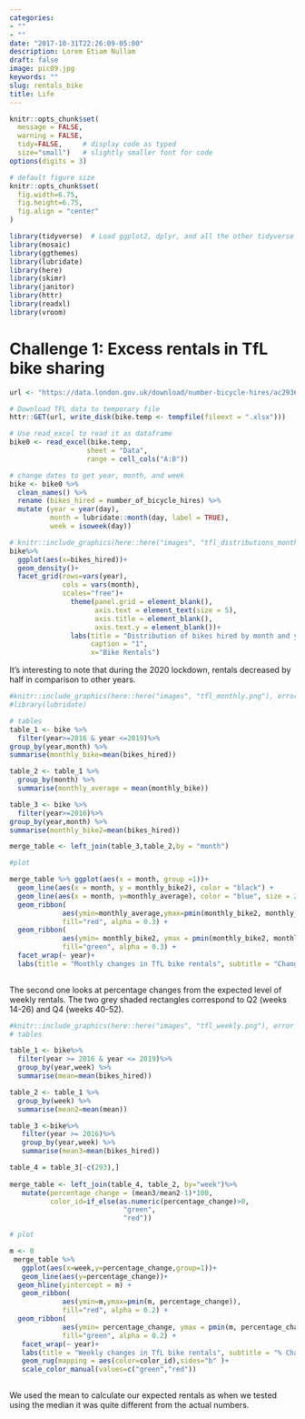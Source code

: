 ```yaml
---
categories:
- ""
- ""
date: "2017-10-31T22:26:09-05:00"
description: Lorem Etiam Nullam
draft: false
image: pic09.jpg
keywords: ""
slug: rentals_bike
title: Life
---
```


```r
knitr::opts_chunk$set(
  message = FALSE, 
  warning = FALSE, 
  tidy=FALSE,     # display code as typed
  size="small")   # slightly smaller font for code
options(digits = 3)

# default figure size
knitr::opts_chunk$set(
  fig.width=6.75, 
  fig.height=6.75,
  fig.align = "center"
)
```

```r
library(tidyverse)  # Load ggplot2, dplyr, and all the other tidyverse packages
library(mosaic)
library(ggthemes)
library(lubridate)
library(here)
library(skimr)
library(janitor)
library(httr)
library(readxl)
library(vroom)
```

# Challenge 1: Excess rentals in TfL bike sharing


```r
url <- "https://data.london.gov.uk/download/number-bicycle-hires/ac29363e-e0cb-47cc-a97a-e216d900a6b0/tfl-daily-cycle-hires.xlsx"

# Download TFL data to temporary file
httr::GET(url, write_disk(bike.temp <- tempfile(fileext = ".xlsx")))

# Use read_excel to read it as dataframe
bike0 <- read_excel(bike.temp,
                   sheet = "Data",
                   range = cell_cols("A:B"))

# change dates to get year, month, and week
bike <- bike0 %>% 
  clean_names() %>% 
  rename (bikes_hired = number_of_bicycle_hires) %>% 
  mutate (year = year(day),
          month = lubridate::month(day, label = TRUE),
          week = isoweek(day))
```


```r

# knitr::include_graphics(here::here("images", "tfl_distributions_monthly.png"), error = FALSE)
bike%>%
  ggplot(aes(x=bikes_hired))+
  geom_density()+
  facet_grid(rows=vars(year),
             cols = vars(month),
             scales="free")+
               theme(panel.grid = element_blank(),
                     axis.text = element_text(size = 5),
                     axis.title = element_blank(),
                     axis.text.y = element_blank())+
               labs(title = "Distribution of bikes hired by month and year",
                    caption = "1",
                    x="Bike Rentals")

```

It's interesting to note that during the 2020 lockdown, rentals decreased by half in comparison to other years. 

```r
#knitr::include_graphics(here::here("images", "tfl_monthly.png"), error = FALSE)
#library(lubridate)

# tables
table_1 <- bike %>%
  filter(year>=2016 & year <=2019)%>%
group_by(year,month) %>%
summarise(monthly_bike=mean(bikes_hired))

table_2 <- table_1 %>% 
  group_by(month) %>% 
  summarise(monthly_average = mean(monthly_bike))

table_3 <- bike %>%
  filter(year>=2016)%>%
group_by(year,month) %>%
summarise(monthly_bike2=mean(bikes_hired))

merge_table <- left_join(table_3,table_2,by = "month")

```


```r
#plot

merge_table %>% ggplot(aes(x = month, group =1))+
  geom_line(aes(x = month, y = monthly_bike2), color = "black") +
  geom_line(aes(x = month, y=monthly_average), color = "blue", size = 2)+
  geom_ribbon(
             aes(ymin=monthly_average,ymax=pmin(monthly_bike2, monthly_average)),
             fill="red", alpha = 0.3) +
  geom_ribbon(
             aes(ymin= monthly_bike2, ymax = pmin(monthly_bike2, monthly_average)),
             fill="green", alpha = 0.3) +
  facet_wrap(~ year)+
  labs(title = "Monthly changes in TfL bike rentals", subtitle = "Change from monthly average shown in blue and calculated between 2016-2019", y="Bike rentals", x="Month")
  

```

The second one looks at percentage changes from the expected level of weekly rentals. The two grey shaded rectangles correspond to Q2 (weeks 14-26) and Q4 (weeks 40-52).

```r
#knitr::include_graphics(here::here("images", "tfl_weekly.png"), error = FALSE)
# tables

table_1 <- bike%>%
  filter(year >= 2016 & year <= 2019)%>%
  group_by(year,week) %>%
  summarise(mean=mean(bikes_hired))

table_2 <- table_1 %>%
  group_by(week) %>%
  summarise(mean2=mean(mean))

table_3 <-bike%>%
   filter(year >= 2016)%>%
   group_by(year,week) %>%
   summarise(mean3=mean(bikes_hired))

table_4 = table_3[-c(293),]
  
merge_table <- left_join(table_4, table_2, by="week")%>%
   mutate(percentage_change = (mean3/mean2-1)*100,
          color_id=if_else(as.numeric(percentage_change)>0,
                            "green",
                            "red"))

```

```r
# plot

m <- 0
 merge_table %>% 
   ggplot(aes(x=week,y=percentage_change,group=1))+
   geom_line(aes(y=percentage_change))+
  geom_hline(yintercept = m) +
   geom_ribbon(
             aes(ymin=m,ymax=pmin(m, percentage_change)),
             fill="red", alpha = 0.2) +
  geom_ribbon(
             aes(ymin= percentage_change, ymax = pmin(m, percentage_change)),
             fill="green", alpha = 0.2) +
   facet_wrap(~ year)+
   labs(title = "Weekly changes in TfL bike rentals", subtitle = "% Change from weekly averages calculated between 2016-2019",y="%", x="Week")+
   geom_rug(mapping = aes(color=color_id),sides="b" )+
   scale_color_manual(values=c("green","red"))
   


```
We used the mean to calculate our expected rentals as when we tested using the median it was quite different from the actual numbers.